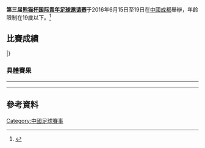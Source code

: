 '''第三届[[熊猫杯国际青年足球邀请赛|熊猫杯国际青年足球邀请赛]]'''于2016年6月15日至19日在[[中國|中國]][[成都|成都]]舉辦，年齡限制在19歲以下。<ref>{{Cite web |url=http://cd.qq.com/a/20160519/065814.htm |title=2016“熊猫杯”国际青年足球锦标赛6月16日成都举行 |accessdate=2016-06-14 |archive-date=2016-08-22 |archive-url=https://web.archive.org/web/20160822085415/http://cd.qq.com/a/20160519/065814.htm |dead-url=no }}</ref>

==比賽成績==
{{Fb cl2 header navbar}}
{{Fb cl2 team|t={{fbu|19|JPN}} |w=2 |d=1 |l=0 |gf=7 |ga=1 |bc=gold|border=}}
{{Fb cl2 team|t={{fbu|19|CRO}} |w=2 |d=0 |l=1 |gf=8 |ga=7 |bc=silver|border=}}
{{Fb cl2 team|t={{fbu|19|CHN}} |w=0 |d=2 |l=1 |gf=0 |ga=3 |bc=#cc9966|border=}}
{{Fb cl2 team|t={{fbu|19|CZE}} |w=0 |d=1 |l=2 |gf=3 |ga=7 |bc=|border=}}

|}

=== 具體賽果 ===
{{footballbox 
| date       = 2016年6月15日
| time       = 15:00
| team1      = {{fbu-rt|19|JPN}}
| score      = 5 – 0
| report     = 
| team2      = {{fbu|19|CRO}}
| goals1     = [[小川航基|小川航基]] {{goal|57}} <br> [[堂安律|堂安律]] {{goal|69}} <br> {{link-ja|杉森考起|杉森考起}} {{goal|81}} <br> {{link-ja|岸本武流|岸本武流}} {{goal|83||84}}
| goals2     = 
| stadium    = [[成都双流体育中心|成都双流体育中心]]
| attendance = 
| referee    = 
}}
{{footballbox 
| date       = 2016年6月15日
| time       = 19:00
| team1      = {{fbu-rt|19|CHN}}
| score      = 0 – 0
| report     = 
| team2      = {{fbu|19|CZE}}
| goals1     = 
| goals2     = 
| stadium    = [[成都双流体育中心|成都双流体育中心]]
| attendance = 
| referee    = 
}}
----
{{footballbox 
| date       = 2016年6月17日
| time       = 15:00
| team1      = {{fbu-rt|19|CZE}}
| score      = 1 – 2
| report     = 
| team2      = {{fbu|19|JPN}}
| goals1     = 思瑞安 {{goal|48}}
| goals2     = [[岩崎悠人|岩崎悠人]] {{goal|9}} <br> {{link-ja|浦田樹|浦田樹}} {{goal|45}}
| stadium    = [[成都双流体育中心|成都双流体育中心]]
| attendance = 
| referee    = 
}}
{{footballbox 
| date       = 2016年6月17日
| time       = 19:00
| team1      = {{fbu-rt|19|CRO}}
| score      = 3 – 0
| report     = 
| team2      = {{fbu|19|CHN}}
| goals1     = 斯博亚里奇 {{goal|13||51||93}}
| goals2     = 
| stadium    = [[成都双流体育中心|成都双流体育中心]]
| attendance = 
| referee    = 
}}
----
{{footballbox 
| date       = 2016年6月19日
| time       = 15:00
| team1      = {{fbu-rt|19|CHN}}
| score      = 0 – 0
| report     = 
| team2      = {{fbu|19|JPN}}
| goals1     = 
| goals2     = 
| stadium    = [[成都双流体育中心|成都双流体育中心]]
| attendance = 
| referee    = 
}}
{{footballbox 
| date       = 2016年6月19日
| time       = 19:00
| team1      = {{fbu-rt|19|CZE}}
| score      = 2 – 5
| report     = 
| team2      = {{fbu|19|CRO}}
| goals1     = {{goal|66}} <br> {{goal|73}}
| goals2     = {{goal|10}} <br> {{goal|49}} <br> {{goal|58}} <br> {{goal|87}} <br> {{goal|90}}
| stadium    = [[成都双流体育中心|成都双流体育中心]]
| attendance = 
| referee    = 
}}

==參考資料==
{{reflist}}

{{熊猫杯足球赛}}

[[Category:中國足球賽事|Category:中國足球賽事]]